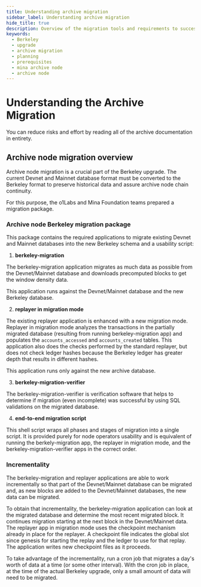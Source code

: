 ```yaml
---
title: Understanding archive migration
sidebar_label: Understanding archive migration
hide_title: true
description: Overview of the migration tools and requirements to successfully migrate Devnet/Mainnet archive database.
keywords:
  - Berkeley
  - upgrade
  - archive migration
  - planning 
  - prerequisites
  - mina archive node
  - archive node
---
```


# Understanding the Archive Migration

You can reduce risks and effort by reading all of the archive documentation in entirety.

## Archive node migration overview

Archive node migration is a crucial part of the Berkeley upgrade. The current Devnet and Mainnet database format must be converted to the Berkeley format to preserve historical data and assure archive node chain continuity.

For this purpose, the o1Labs and Mina Foundation teams prepared a migration package.

### Archive node Berkeley migration package

This package contains the required applications to migrate existing Devnet and Mainnet databases into the new Berkeley schema and a usability script:

1. **berkeley-migration**

  The berkeley-migration application migrates as much data as possible from the Devnet/Mainnet database and downloads precomputed blocks to get the window density data. 
  
  This application runs against the Devnet/Mainnet database and the new Berkeley database.

2. **replayer in migration mode**

  The existing replayer application is enhanced with a new migration mode. Replayer in migration mode analyzes the transactions in the partially migrated database (resulting from running berkeley-migration app) and populates the `accounts_accessed` and `accounts_created` tables. This application also does the checks performed by the standard replayer, but does not check ledger hashes because the Berkeley ledger has greater depth that results in different hashes. 
  
  This application runs only against the new archive database.

3. **berkeley-migration-verifier**

  The berkeley-migration-verifier is verification software that helps to determine if migration (even incomplete) was successful by using SQL validations on the migrated database.

4. **end-to-end migration script**

  This shell script wraps all phases and stages of migration into a single script. It is provided purely for node operators usability and is equivalent of running the berkely-migration app, the replayer in migration mode, and the berkeley-migration-verifier apps in the correct order.

### Incrementality

The berkeley-migration and replayer applications are able to work incrementally so that part of the Devnet/Mainnet database can be migrated and, as new blocks are added to the Devnet/Mainnet databases, the new data can be migrated.

To obtain that incrementality, the berkeley-migration application can look at the migrated database and determine the most recent migrated block. It continues migration starting at the next block in the Devnet/Mainnet data. The replayer app in migration mode uses the checkpoint mechanism already in place for the replayer. A checkpoint file indicates the global slot since genesis for starting the replay and the ledger to use for that replay. The application writes new checkpoint files as it proceeds.

To take advantage of the incrementality, run a cron job that migrates a day's worth of data at a time (or some other interval). With the cron job in place, at the time of the actual Berkeley upgrade, only a small amount of data will need to be migrated.
